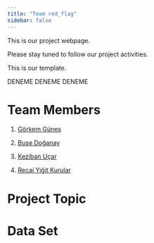 ```yaml
---
title: "Team red_flag"
sidebar: false 
---
```


This is our project webpage.

Please stay tuned to follow our project activities.

This is our template.

DENEME DENEME DENEME

# Team Members

1.  [Görkem Güneş](https://github.com/emu-hacettepe-analytics/emu430-fall2023-goerkemgunes)

2.  [Buse Doğanay](https://tr.wikipedia.org/wiki/Du%C5%A1an_Tadi%C4%87)

3.  [Keziban Uçar](https://tr.wikipedia.org/wiki/Fred_(1993_do%C4%9Fumlu_futbolcu))

4.  [Recai Yiğit Kurular](https://tr.wikipedia.org/wiki/Sebastian_Szyma%C5%84ski)

# Project Topic

# Data Set
